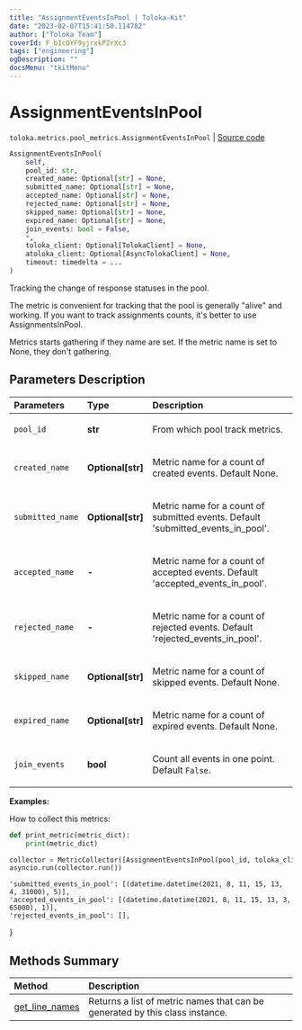 ```yaml
---
title: "AssignmentEventsInPool | Toloka-Kit"
date: "2023-02-07T15:41:50.114782"
author: ["Toloka Team"]
coverId: F_bIcOYF9yjrxkPZrXc3
tags: ["engineering"]
ogDescription: ""
docsMenu: "tkitMenu"
---
```


# AssignmentEventsInPool
`toloka.metrics.pool_metrics.AssignmentEventsInPool` | [Source code](https://github.com/Toloka/toloka-kit/blob/v1.1.3/src/metrics/pool_metrics.py#L56)

```python
AssignmentEventsInPool(
    self,
    pool_id: str,
    created_name: Optional[str] = None,
    submitted_name: Optional[str] = None,
    accepted_name: Optional[str] = None,
    rejected_name: Optional[str] = None,
    skipped_name: Optional[str] = None,
    expired_name: Optional[str] = None,
    join_events: bool = False,
    *,
    toloka_client: Optional[TolokaClient] = None,
    atoloka_client: Optional[AsyncTolokaClient] = None,
    timeout: timedelta = ...
)
```

Tracking the change of response statuses in the pool.

The metric is convenient for tracking that the pool is generally "alive" and working.
If you want to track assignments counts, it's better to use AssignmentsInPool.

Metrics starts gathering if they name are set. If the metric name is set to None, they don't gathering.

## Parameters Description

| Parameters | Type | Description |
| :----------| :----| :-----------|
`pool_id`|**str**|<p>From which pool track metrics.</p>
`created_name`|**Optional\[str\]**|<p>Metric name for a count of created events. Default None.</p>
`submitted_name`|**Optional\[str\]**|<p>Metric name for a count of submitted events. Default &#x27;submitted_events_in_pool&#x27;.</p>
`accepted_name `|**-**|<p>Metric name for a count of accepted events. Default &#x27;accepted_events_in_pool&#x27;.</p>
`rejected_name `|**-**|<p>Metric name for a count of rejected events. Default &#x27;rejected_events_in_pool&#x27;.</p>
`skipped_name`|**Optional\[str\]**|<p>Metric name for a count of skipped events. Default None.</p>
`expired_name`|**Optional\[str\]**|<p>Metric name for a count of expired events. Default None.</p>
`join_events`|**bool**|<p>Count all events in one point.  Default `False`.</p>

**Examples:**

How to collect this metrics:
```python
def print_metric(metric_dict):
    print(metric_dict)

collector = MetricCollector([AssignmentEventsInPool(pool_id, toloka_client=toloka_client)], print_metric)
asyncio.run(collector.run())
```
    'submitted_events_in_pool': [(datetime.datetime(2021, 8, 11, 15, 13, 4, 31000), 5)],
    'accepted_events_in_pool': [(datetime.datetime(2021, 8, 11, 15, 13, 3, 65000), 1)],
    'rejected_events_in_pool': [],
}
## Methods Summary

| Method | Description |
| :------| :-----------|
[get_line_names](/docs-new/toloka-kit/reference/toloka.metrics.pool_metrics.AssignmentEventsInPool.get_line_names)| Returns a list of metric names that can be generated by this class instance.
